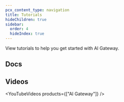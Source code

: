 ```yaml
---
pcx_content_type: navigation
title: Tutorials
hideChildren: true
sidebar:
  order: 4
  hideIndex: true
---
```



View <GlossaryTooltip term="tutorial">tutorials</GlossaryTooltip> to help you get started with AI Gateway.

## Docs

<ListTutorials />

## Videos

<YouTubeVideos products={["AI Gateway"]} />
